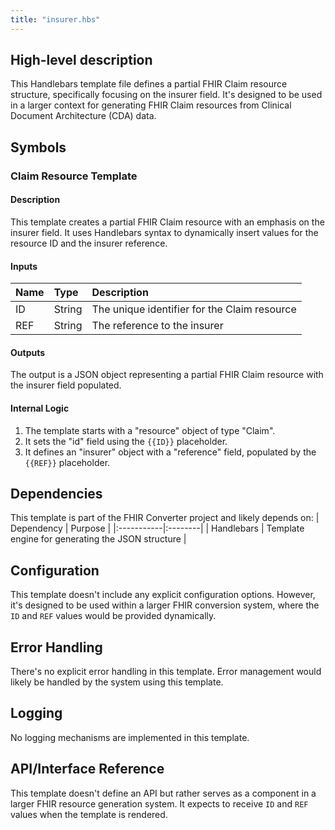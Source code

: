 ```yaml
---
title: "insurer.hbs"
---
```


## High-level description
This Handlebars template file defines a partial FHIR Claim resource structure, specifically focusing on the insurer field. It's designed to be used in a larger context for generating FHIR Claim resources from Clinical Document Architecture (CDA) data.

## Symbols

### Claim Resource Template
#### Description
This template creates a partial FHIR Claim resource with an emphasis on the insurer field. It uses Handlebars syntax to dynamically insert values for the resource ID and the insurer reference.

#### Inputs
| Name | Type | Description |
|:-----|:-----|:------------|
| ID | String | The unique identifier for the Claim resource |
| REF | String | The reference to the insurer |

#### Outputs
The output is a JSON object representing a partial FHIR Claim resource with the insurer field populated.

#### Internal Logic
1. The template starts with a "resource" object of type "Claim".
2. It sets the "id" field using the `{{ID}}` placeholder.
3. It defines an "insurer" object with a "reference" field, populated by the `{{REF}}` placeholder.

## Dependencies
This template is part of the FHIR Converter project and likely depends on:
| Dependency | Purpose |
|:-----------|:--------|
| Handlebars | Template engine for generating the JSON structure |

## Configuration
This template doesn't include any explicit configuration options. However, it's designed to be used within a larger FHIR conversion system, where the `ID` and `REF` values would be provided dynamically.

## Error Handling
There's no explicit error handling in this template. Error management would likely be handled by the system using this template.

## Logging
No logging mechanisms are implemented in this template.

## API/Interface Reference
This template doesn't define an API but rather serves as a component in a larger FHIR resource generation system. It expects to receive `ID` and `REF` values when the template is rendered.